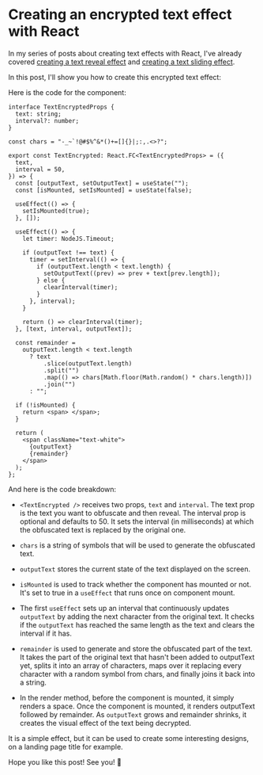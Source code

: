 
<LayoutBlog>

# Creating an encrypted text effect with React

In my series of posts about creating text effects with React, I've already covered [creating a text reveal effect](/blog/create-text-reveal-effect-with-tailwind-css/) and [creating a text sliding effect](/blog/create-text-sliding-effect-with-tailwind-css/).

In this post, I'll show you how to create this encrypted text effect:

<ComponentPlayground hasReTrigger hasDarkMode>
  <TextEncrypted text="Hello friends!" interval={60} />
</ComponentPlayground>

Here is the code for the component:

```tsx
interface TextEncryptedProps {
  text: string;
  interval?: number;
}

const chars = "-_~`!@#$%^&*()+=[]{}|;:,.<>?";

export const TextEncrypted: React.FC<TextEncryptedProps> = ({
  text,
  interval = 50,
}) => {
  const [outputText, setOutputText] = useState("");
  const [isMounted, setIsMounted] = useState(false);

  useEffect(() => {
    setIsMounted(true);
  }, []);

  useEffect(() => {
    let timer: NodeJS.Timeout;

    if (outputText !== text) {
      timer = setInterval(() => {
        if (outputText.length < text.length) {
          setOutputText((prev) => prev + text[prev.length]);
        } else {
          clearInterval(timer);
        }
      }, interval);
    }

    return () => clearInterval(timer);
  }, [text, interval, outputText]);

  const remainder =
    outputText.length < text.length
      ? text
          .slice(outputText.length)
          .split("")
          .map(() => chars[Math.floor(Math.random() * chars.length)])
          .join("")
      : "";

  if (!isMounted) {
    return <span> </span>;
  }

  return (
    <span className="text-white">
      {outputText}
      {remainder}
    </span>
  );
};
```

And here is the code breakdown:

- `<TextEncrypted />` receives two props, `text` and `interval`. The text prop is the text you want to obfuscate and then reveal. The interval prop is optional and defaults to 50. It sets the interval (in milliseconds) at which the obfuscated text is replaced by the original one.

- `chars` is a string of symbols that will be used to generate the obfuscated text.

- `outputText` stores the current state of the text displayed on the screen.

- `isMounted` is used to track whether the component has mounted or not. It's set to true in a `useEffect` that runs once on component mount.

- The first `useEffect` sets up an interval that continuously updates `outputText` by adding the next character from the original text. It checks if the `outputText` has reached the same length as the text and clears the interval if it has.

- `remainder` is used to generate and store the obfuscated part of the text. It takes the part of the original text that hasn't been added to outputText yet, splits it into an array of characters, maps over it replacing every character with a random symbol from chars, and finally joins it back into a string.

- In the render method, before the component is mounted, it simply renders a space. Once the component is mounted, it renders outputText followed by remainder. As `outputText` grows and remainder shrinks, it creates the visual effect of the text being decrypted.

It is a simple effect, but it can be used to create some interesting designs, on a landing page title for example.

Hope you like this post! See you! 👋

</LayoutBlog>
